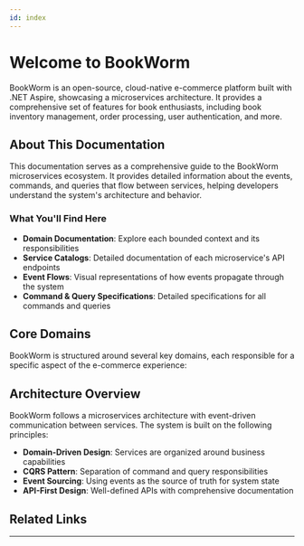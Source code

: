 ```yaml
---
id: index
---
```


# **Welcome to BookWorm**

BookWorm is an open-source, cloud-native e-commerce platform built with .NET Aspire, showcasing a microservices architecture. It provides a comprehensive set of features for book enthusiasts, including book inventory management, order processing, user authentication, and more.

<Tiles columns={2}>
  <Tile icon="BookOpenIcon" iconColor="text-green-500" href="https://github.com/foxminchan/BookWorm" title="Explore the source code" description="Explore the source code of BookWorm" />
  <Tile icon="StarIcon"  iconColor="text-yellow-500" href="https://github.com/foxminchan/BookWorm/stargazers" title="Star BookWorm on GitHub" description="If you like the project, please star it on GitHub to show your support ❤️" />
</Tiles>

## About This Documentation

This documentation serves as a comprehensive guide to the BookWorm microservices ecosystem. It provides detailed information about the events, commands, and queries that flow between services, helping developers understand the system's architecture and behavior.

### What You'll Find Here

- **Domain Documentation**: Explore each bounded context and its responsibilities
- **Service Catalogs**: Detailed documentation of each microservice's API endpoints
- **Event Flows**: Visual representations of how events propagate through the system
- **Command & Query Specifications**: Detailed specifications for all commands and queries

## Core Domains

BookWorm is structured around several key domains, each responsible for a specific aspect of the e-commerce experience:

<Tiles columns={2}>
  <Tile icon="RectangleGroupIcon" iconColor="text-purple-500" href="/docs/domains/catalog/1.0.0" title="Catalog" description="Book inventory, categories, and search functionality" />
  <Tile icon="TruckIcon" iconColor="text-green-500" href="/docs/domains/orders/1.0.0" title="Orders" description="Order processing, payment, and fulfillment" />
</Tiles>

## Architecture Overview

BookWorm follows a microservices architecture with event-driven communication between services. The system is built on the following principles:

- **Domain-Driven Design**: Services are organized around business capabilities
- **CQRS Pattern**: Separation of command and query responsibilities
- **Event Sourcing**: Using events as the source of truth for system state
- **API-First Design**: Well-defined APIs with comprehensive documentation

<DrawIO url="https://viewer.diagrams.net/?tags=%7B%7D&lightbox=1&target=blank&highlight=0000ff&layers=1&nav=1&title=BookWorm&dark=0#Uhttps%3A%2F%2Fdrive.google.com%2Fuc%3Fid%3D14OKRv9-iGiyCvOu4qwSnh1Mk6e5f_XWg%26export%3Ddownload" />

## Related Links

<Tiles columns={2}>
  <Tile icon="CloudIcon" iconColor="text-blue-500" href="https://github.com/foxminchan/BookWorm/blob/main/deploys/README.md" title="Deployments Guide" description="Learn how to deploy BookWorm to various cloud environments" />
  <Tile icon="DocumentTextIcon" iconColor="text-green-500" href="https://github.com/foxminchan/BookWorm/blob/main/eventcatalog/README.md" title="EventCatalog Guide" description="Instructions for maintaining and extending this documentation" />
  <Tile icon="ChartBarIcon" iconColor="text-purple-500" href="https://sonarcloud.io/summary/overall?id=foxminchan_BookWorm&branch=main" title="Project SonarQube" description="View code quality metrics and analysis reports" />
  <Tile icon="GlobeAltIcon" iconColor="text-red-500" href="https://app.netlify.com/sites/bookwormdev/deploys" title="Netlify Deploys" description="Check the status of documentation deployments" />
</Tiles>

<hr/>

